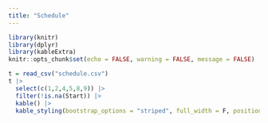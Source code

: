 ```yaml
---
title: "Schedule"
---
```


```r
library(knitr)
library(dplyr)
library(kableExtra)
knitr::opts_chunk$set(echo = FALSE, warning = FALSE, message = FALSE)
```

```r
t = read_csv("schedule.csv")
t |> 
  select(c(1,2,4,5,8,9)) |>
  filter(!is.na(Start)) |>
  kable() |> 
  kable_styling(bootstrap_options = "striped", full_width = F, position = "left")
```
